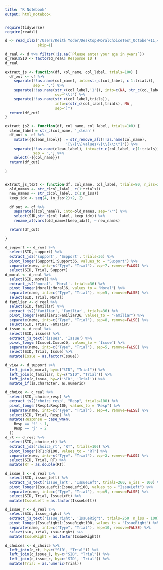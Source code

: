 ```yaml
---
title: "R Notebook"
output: html_notebook
---
```


```r
require(tidyverse)
require(readxl)
```

```r
d <- read_xlsx('/Users/Keith Yoder/Desktop/MoralChoiceTest_October+11,+2021_08.56/MoralChoiceTest_October 11, 2021_08.56.xlsx',
               skip=1)

d_real <- d %>% filter(!is.na(`Please enter your age in years`))
d_real$SID <- factor(d_real$`Response ID`)
d_real
```

```r
extract_js <- function(df, col_name, col_label, trials=100) {
  df_out <- df %>%
    separate(!!as.name(col_name), into=str_c(col_label, c(1:trials)),
             sep = ",") %>%
    separate(!!as.name(str_c(col_label,'1')), into=c(NA, str_c(col_label,'1')),
                       sep="\\[") %>%
    separate(!!as.name(str_c(col_label,trials)),
                       into=c(str_c(col_label,trials), NA),
                       sep="]")
  return(df_out)
}

extract_js2 <- function(df, col_name, col_label, trials=100) {
  clean_label = str_c(col_name, '_clean')
  df_out <- df %>%
    mutate({{clean_label}} := str_remove_all(!!as.name(col_name),
                            '[\\[\\]values\\}\\{\\:\"]')) %>%
    separate(!!as.name(clean_label), into=str_c(col_label, c(1:trials)),
             sep = ",") %>%
    select(-{{col_name}})
  return(df_out)
  
}


extract_js_text <- function(df, col_name, col_label, trials=80, n_iss=36) {
  old_names <- str_c(col_label, c(1:trials))
  new_names <- str_c(col_label, c(1:n_iss))
  keep_idx <- seq(4, (n_iss*2)+2, 2)
  
  df_out <- df %>%
    separate({{col_name}}, into=old_names, sep='\"') %>%
    select(SID,str_c(col_label, keep_idx)) %>%
    rename_at(vars(old_names[keep_idx]), ~ new_names)
    
  return(df_out)
  
}

```

  
```r
d_support <- d_real %>%
  select(SID, support) %>%
  extract_js2('support', 'Support', trials=36) %>%
  pivot_longer(Support1:Support36, values_to = "Support") %>%
  separate(name, into=c("Type", "Trial"), sep=7, remove=FALSE) %>%
  select(SID, Trial, Support)
d_moral <- d_real %>%
  select(SID, moral) %>%
  extract_js2('moral', 'Moral', trials=36) %>%
  pivot_longer(Moral1:Moral36, values_to = "Moral") %>%
  separate(name, into=c("Type", "Trial"), sep=5, remove=FALSE) %>%
  select(SID, Trial, Moral)
d_familiar <- d_real %>%
  select(SID, familiar) %>%
  extract_js2('familiar', 'Familiar', trials=36) %>%
  pivot_longer(Familiar1:Familiar36, values_to = "Familiar") %>%
  separate(name, into=c("Type", "Trial"), sep=8, remove=FALSE) %>%
  select(SID, Trial, Familiar)
d_issue <- d_real %>%
  select(SID, issues) %>%
  extract_js_text('issues', 'Issue') %>%
  pivot_longer(Issue1:Issue36, values_to = "Issue") %>%
  separate(name, into=c("Type", "Trial"), sep=5, remove=FALSE) %>%
  select(SID, Trial, Issue) %>%
  mutate(Issue = as.factor(Issue))
  
d_view <- d_support %>%
  left_join(d_moral, by=c("SID", "Trial")) %>%
  left_join(d_familiar, by=c("SID", "Trial")) %>%
  left_join(d_issue, by=c('SID', 'Trial')) %>%
  mutate_if(is.character, as.numeric)
```
  
```r
d_choice <- d_real %>%
  select(SID, choice_resp) %>%
  extract_js2('choice_resp', "Resp", trials=100) %>%
  pivot_longer(Resp1:Resp100, values_to = "Resp") %>%
  separate(name, into=c("Type", "Trial"), sep=4, remove=FALSE) %>%
  select(SID, Trial, Resp) %>%
  mutate(Response = case_when(
    Resp == "f" ~ 1,
    Resp == "j" ~ 2
  ))
d_rt <- d_real %>%
  select(SID, choice_rt) %>%
  extract_js2('choice_rt', "RT", trials=100) %>%
  pivot_longer(RT1:RT100, values_to = "RT") %>%
  separate(name, into=c("Type", "Trial"), sep=2, remove=FALSE) %>%
  select(SID, Trial, RT) %>%
  mutate(RT = as.double(RT))

d_issue_l <- d_real %>%
  select(SID, issue_left) %>%
  extract_js_text('issue_left', 'IssueLeft', trials=260, n_iss = 100) %>%
  pivot_longer(IssueLeft1:IssueLeft100, values_to = "IssueLeft") %>%
  separate(name, into=c("Type", "Trial"), sep=9, remove=FALSE) %>%
  select(SID, Trial, IssueLeft) %>%
  mutate(IssueLeft = as.factor(IssueLeft))

d_issue_r <- d_real %>%
  select(SID, issue_right) %>%
  extract_js_text('issue_right', 'IssueRight', trials=260, n_iss = 100) %>%
  pivot_longer(IssueRight1:IssueRight100, values_to = "IssueRight") %>%
  separate(name, into=c("Type", "Trial"), sep=10, remove=FALSE) %>%
  select(SID, Trial, IssueRight) %>%
  mutate(IssueRight = as.factor(IssueRight))

d_choices <- d_choice %>%
  left_join(d_rt, by=c("SID", "Trial")) %>%
  left_join(d_issue_l, by=c("SID", "Trial")) %>%
  left_join(d_issue_r, by=c('SID', 'Trial')) %>%
  mutate(Trial = as.numeric(Trial))
```

